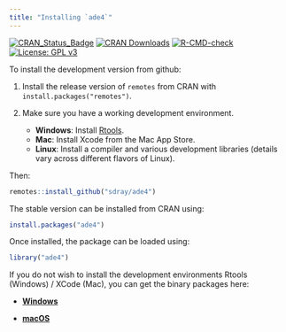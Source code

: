 ```yaml
---
title: "Installing `ade4`"
---
```


[![CRAN_Status_Badge](http://www.r-pkg.org/badges/version/ade4)](http://cran.r-project.org/package=ade4)
[![CRAN Downloads](https://cranlogs.r-pkg.org/badges/ade4)](https://cran.r-project.org/package=ade4)
[![R-CMD-check](https://github.com/sdray/ade4/workflows/R-CMD-check/badge.svg)](https://github.com/sdray/ade4/actions)
[![License: GPL v3](https://img.shields.io/badge/License-GPLv3-blue.svg)](https://www.gnu.org/licenses/gpl-3.0)

To install the development version from github:

1. Install the release version of `remotes` from CRAN with `install.packages("remotes")`.

2. Make sure you have a working development environment.
    * **Windows**: Install [Rtools](http://cran.r-project.org/bin/windows/Rtools/).
    * **Mac**: Install Xcode from the Mac App Store.
    * **Linux**: Install a compiler and various development libraries (details vary across different flavors of Linux).

Then:

```r
remotes::install_github("sdray/ade4")
```

The stable version can be installed from CRAN using:

```r
install.packages("ade4")
```

Once installed, the package can be loaded using:

```r
library("ade4")
```

If you do not wish to install the development environments Rtools (Windows) / XCode (Mac), you can get the binary packages here:

* [**Windows**](http://pbil.univ-lyon1.fr/members/thioulouse/bin/windows/)

* [**macOS**](http://pbil.univ-lyon1.fr/members/thioulouse/bin/macosx/)
